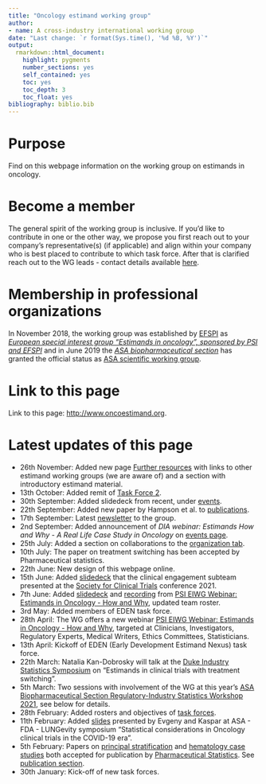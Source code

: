 ```yaml
---
title: "Oncology estimand working group"
author: 
- name: A cross-industry international working group
date: "Last change: `r format(Sys.time(), '%d %B, %Y')`"
output: 
  rmarkdown::html_document:
    highlight: pygments
    number_sections: yes
    self_contained: yes
    toc: yes
    toc_depth: 3
    toc_float: yes
bibliography: biblio.bib
---
```


# Purpose

Find on this webpage information on the working group on estimands in oncology.

# Become a member

The general spirit of the working group is inclusive. If you'd like to contribute in one or the other way, we propose you first reach out to your company's representative(s) (if applicable) and align within your company who is best placed to contribute to which task force. After that is clarified reach out to the WG leads - contact details available [here](organization.html).

# Membership in professional organizations

In November 2018, the working group was established by [EFSPI](https://www.efspi.org) as [_European special interest group "Estimands in oncology", sponsored by PSI and EFSPI_](https://www.efspi.org/EFSPI/Special_Interest_Groups/Estimands_in_Oncology_Applications.aspx?&WebsiteKey=0b28fec8-fcd6-4283-b360-0c689a893140&hkey=956f9eca-da64-48a4-88e4-e77d796bb527) and in June 2019 the [_ASA biopharmaceutical section_](https://community.amstat.org/biop/home) has granted the official status as [ASA scientific working group](https://community.amstat.org/biop/workinggroups/eio).

# Link to this page

Link to this page: [http://www.oncoestimand.org](http://www.oncoestimand.org).

# Latest updates of this page

* 26th November: Added new page [Further resources](resources.html) with links to other estimand working groups (we are aware of) and a section with introductory estimand material.
* 13th October: Added remit of [Task Force 2](https://oncoestimand.github.io/oncowg_webpage/docs/taskforces.html#2_Principal_stratification_in_clinical_trials). 
* 30th September: Added slidedeck from recent, under [events](events.html).
* 22th September: Added new paper by Hampson et al. to [publications](publications.html).
* 17th September: Latest [newsletter](communication/comm20210917.html) to the group.
* 2nd September: Added announcement of _DIA webinar: Estimands How and Why - A Real Life Case Study in Oncology_ on [events page](events.html).
* 25th July: Added a section on collaborations to the [organization tab](organization.html).
* 10th July: The paper on treatment switching has been accepted by Pharmaceutical statistics.
* 22th June: New design of this webpage online.
* 15th June: Added [slidedeck](talks/SCT 2021 estimand onco.pdf) that the clinical engagement subteam presented at the [Society for Clinical Trials](https://www.sctweb.org/
) conference 2021.
* 7th June: Added [slidedeck](talks/20210601_clin_eng.pdf) and [recording](https://www.psiweb.org/vod/item/psi-eiwg-webinar-estimands-in-oncology---how-and-why) from [PSI EIWG Webinar: Estimands in Oncology - How and Why](https://www.psiweb.org/events/event-item/2021/06/01/default-calendar/psi-eiwg-webinar-estimands-in-oncology---how-and-why), updated team roster.
* 3rd May: Added members of EDEN task force.
* 28th April: The WG offers a new webinar [PSI EIWG Webinar: Estimands in Oncology - How and Why](https://www.psiweb.org/events/event-item/2021/06/01/default-calendar/psi-eiwg-webinar-estimands-in-oncology---how-and-why), targeted at Clinicians, Investigators, Regulatory Experts, Medical Writers, Ethics Committees, Statisticians.
* 13th April: Kickoff of EDEN (Early Development Estimand Nexus) task force.
* 22th March: Natalia Kan-Dobrosky will talk at the [Duke Industry Statistics Symposium](https://sites.duke.edu/diss/) on "Estimands in clinical trials with treatment switching
".
* 5th March: Two sessions with involvement of the WG at this year's [ASA Biopharmaceutical Section Regulatory-Industry Statistics Workshop 2021](https://ww2.amstat.org/meetings/biop/2021), see below for details.
* 28th February: Added rosters and objectives of [task forces](taskforces.html).
* 11th February: Added [slides](https://oncoestimand.github.io/oncowg_webpage/talks/20210211_DCTs_estimands.pdf) presented by Evgeny and Kaspar at ASA - FDA - LUNGevity symposium "Statistical considerations in Oncology clinical trials in the COVID-19 era".
* 5th February: Papers on [principal stratification](https://arxiv.org/abs/2008.05406) and [hematology case studies](https://arxiv.org/abs/2010.00957) both accepted for publication by [Pharmaceutical Statistics](https://onlinelibrary.wiley.com/journal/15391612). See [publication section](https://oncoestimand.github.io/oncowg_webpage/oncoestimand.html#publications).
* 30th January: Kick-off of new task forces.




